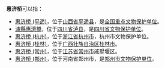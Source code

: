 '''惠济桥'''可以指：

* [[惠济桥_(平遥)|惠济桥 (平遥)]]，位于[[山西省|山西省]][[平遥县|平遥县]]，是[[全国重点文物保护单位|全国重点文物保护单位]]。
* [[瀘縣惠濟橋|瀘縣惠濟橋]]，位于[[四川省|四川省]][[泸县|泸县]]，是[[四川省文物保护单位|四川省文物保护单位]]。
* [[惠济桥_(杭州)|惠济桥 (杭州)]]，位于[[浙江省|浙江省]][[杭州市|杭州市]]，杭州市文物保护单位。
* [[惠济桥_(桂林)|惠济桥 (桂林)]]，位于[[广西壮族自治区|广西壮族自治区]][[桂林市|桂林市]]。
* [[惠济桥_(常州)|惠济桥 (常州)]]，位于[[江苏省|江苏省]][[常州市|常州市]]戚墅堰区。
* [[惠济桥_(郑州)|惠济桥 (郑州)]]，位于河南省郑州市，是[[郑州市文物保护单位|郑州市文物保护单位]]。
{{Disambiguation|Cat=三字橋梁消歧義}}
